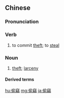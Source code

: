 {{also|偷窃}}
==Chinese==
{{zh-forms|s=偷窃}}

===Pronunciation===
{{zh-pron
|m=tōuqiè
|c=tau1 sit3
|mn=qz:thau-chhiap/xm:tho͘-chhiap
|cat=v,n
}}

===Verb===
{{zh-verb}}

# to commit [[theft]]; to [[steal]]

===Noun===
{{zh-noun}}

# [[theft]]; [[larceny]]

====Derived terms====
{{zh-der|商店偷竊}}

[[hu:偷竊]]
[[mg:偷竊]]
[[ja:偷竊]]